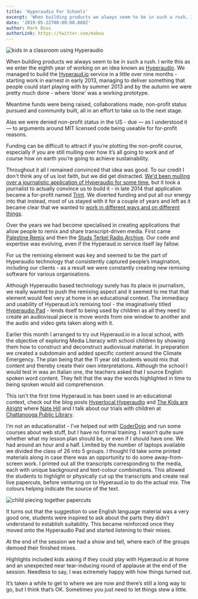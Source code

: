 ```yaml
---
title: 'Hyperaudio For Schools'
excerpt: 'When building products we always seem to be in such a rush. I write this as we enter the eighth year of working on an idea known as Hyperaudio. We managed to build the Hyperaud.io service in a little over nine months - starting work in earnest in early 2013, managing to deliver something that people could start playing with by summer 2013 and by the autumn we were pretty much done - where ‘done’ was a working prototype. Meantime funds were being raised...'
date: '2019-05-22T00:00:00.000Z'
author: Mark Boas
authorLink: https://twitter.com/maboa
---
```


![kids in a classroom using Hyperaudio](/assets/schoolkids2.png)

When building products we always seem to be in such a rush. I write this as we enter the eighth year of working on an idea known as [Hyperaudio](https://medium.com/@maboa/what-is-hyperaudio-3d909a8c8845). We managed to build the [Hyperaud.io](https://hyperaud.io) service in a little over nine months - starting work in earnest in early 2013, managing to deliver something that people could start playing with by summer 2013 and by the autumn we were pretty much done - where ‘done’ was a working prototype.

Meantime funds were being raised, collaborations made, non-profit status pursued and community built, all in an effort to take us to the next stage.

Alas we were denied non-profit status in the US - due — as I understood it — to arguments around MIT licensed code being useable for for-profit reasons.

Funding can be difficult to attract if you’re plotting the non-profit course, especially if you are still mulling over how it’s all going to work and of course how on earth you’re going to achieve sustainability.

Throughout it all I remained convinced that idea was good. To our credit I don't think any of us lost faith, but we did get distracted. [We'd been mulling over a journalistic application of Hyperaudio for some time](https://hyperaud.io/blog/mediaparty-buenosaires/), but it took a journalist to actually convince us to build it - in late 2014 that application became a for-profit named [Trint](https://trint.com). We diverted funding and put all our energy into that instead, most of us stayed with it for a couple of years and left as it became clear that we wanted to [work in different ways and on different things](https://maboa.it/trint-lessons-learned/).

Over the years we had become specialised in creating applications that allow people to remix and share transcript-driven media. First came [Palestine Remix](https://interactive.aljazeera.com/aje/PalestineRemix/) and then the [Studs Terkel Radio Archive](https://studsterkel.wfmt.com/remixer). Our code and expertise was evolving, even if the Hyperaud.io service itself lay fallow.

For us the remixing element was key and seemed to be the part of Hyperaudio technology that consistently captured people’s imagination, including our clients - as a result we were constantly creating new remixing software for various organisations.

Although Hyperaudio based technology surely has its place in journalism, we really wanted to push the remixing aspect and it seemed to me that that element would feel very at home in an educational context. The immediacy and usability of Hyperaud.io’s remixing tool - the imaginatively titled [Hyperaudio Pad](https://hyperaud.io/pad/) - lends itself to being used by children as all they need to create an audiovisual piece is move words from one window to another and the audio and video gets taken along with it.

Earlier this month I arranged to try out Hyperaud.io in a local school, with the objective of exploring Media Literacy with school children by showing them how to construct and deconstruct audiovisual material. In preparation we created a subdomain and added specific content around the Climate Emergency. The plan being that the 11 year old students would mix that content and thereby create their own interpretations. Although the school I would test in was an Italian one, the teachers asked that I source English spoken word content. They felt that the way the words highlighted in time to being spoken would aid comprehension.

This isn't the first time Hyperaud.io has been used in an educational context, check out the blog posts [Hyperlocal Hyperaudio](https://hyperaud.io/blog/hyperlocal-hyperaudio/) and [The Kids are Alright](https://hyperaud.io/blog/the-kids-are-alright/) where [Nate Hill](https://twitter.com/natenatenate) and I talk about our trials with children at [Chattanooga Public Library](https://chattlibrary.org/).

I’m not an educationalist - I’ve helped out with [CoderDojo](https://coderdojo.com/) and run some courses about web stuff, but I have no formal training. I wasn’t quite sure whether what my lesson plan should be, or even if I should have one. We had around an hour and a half. Limited by the number of laptops available we divided the class of 26 into 5 groups. I thought I’d take some printed materials along in case there was an opportunity to do some away-from-screen work. I printed out all the transcripts corresponding to the media, each with unique background and text-colour combinations. This allowed the students to highlight or physically cut up the transcripts and create real live papercuts, before venturing on to Hyperaud.io to do the actual mix. The colours helping indicate the source of the text.

![child piecing together papercuts](/assets/haschoolsclose.jpg)

It turns out that the suggestion to use English language material was a very good one, students were inspired to ask about the parts they didn’t understand to establish suitability. This became reinforced once they moved onto the Hyperaudio Pad and started listening to their mixes.

At the end of the session we had a show and tell, where each of the groups demoed their finished mixes.

Highlights included kids asking if they could play with Hyperaud.io at home and an unexpected near tear-inducing round of applause at the end of the session. Needless to say, I was extremely happy with how things turned out.

It’s taken a while to get to where we are now and there’s still a long way to go, but I think that’s OK. Sometimes you just need to let things stew a little.
